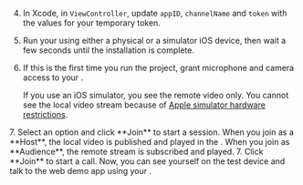 <PlatformWrapper platform="ios">
        
4.  In Xcode, in `ViewController`, update `appID`, `channelName` and `token` with the values for your temporary token.

5.  Run your <Vpl k="CLIENT" /> using either a physical or a simulator iOS device, then wait a few seconds until the installation is complete.

6.  If this is the first time you run the project, grant microphone and camera access to your <Vpl k="CLIENT" />.

    If you use an iOS simulator, you see the remote video only. You cannot see the local video stream because of [Apple simulator hardware restrictions](https://help.apple.com/simulator/mac/current/#/devb0244142d).

<ProductWrapper product="interactive-live-streaming">
7. Select an option and click **Join** to start a session. When you join as a **Host**, the local video is published and played in the <Vpl k="CLIENT" />. When you join as **Audience**, the remote stream is subscribed and played.
</ProductWrapper>

<ProductWrapper notAllowed="interactive-live-streaming">
7. Click **Join** to start a call. Now, you can see yourself on the test device and talk to the web demo app using your <Vpl k="CLIENT" />.
</ProductWrapper>

</PlatformWrapper>
